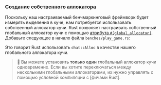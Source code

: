 
### Создание собственного аллокатора

Поскольку наш настраиваемый бенчмаркинговый фреймворк будет измерять выделения в куче, нам потребуется использовать собственный аллокатор кучи.
Rust позволяет настраивать собственный глобальный аллокатор кучи с помощью [атрибута `#[global_allocator]`][rust global allocator].
Добавьте следующее в начало файла `benches/play_game.rs`:

<PlayGameAlloc />

Это говорит Rust использовать `dhat::Alloc` в качестве нашего глобального аллокатора кучи.

> 🐰 Вы можете установить **только один** глобальный аллокатор кучи одновременно.
> Если вы хотите переключаться между несколькими глобальными аллокаторами,
> их нужно управлять с помощью условной компиляции с [фичами Rust].

[rust global allocator]: https://doc.rust-lang.org/std/alloc/index.html#the-global_allocator-attribute
[rust features]: https://doc.rust-lang.org/cargo/reference/features.html